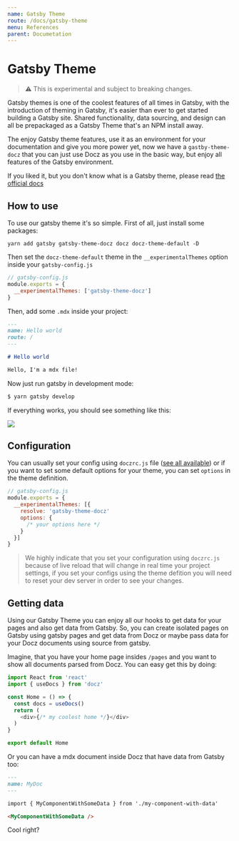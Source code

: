 ```yaml
---
name: Gatsby Theme
route: /docs/gatsby-theme
menu: References
parent: Documetation
---
```


# Gatsby Theme

> ⚠️ This is experimental and subject to breaking changes.

Gatsby themes is one of the coolest features of all times in Gatsby, with the introduction of theming in Gatsby,
it's easier than ever to get started building a Gatsby site. Shared functionality, data sourcing, and design can all be prepackaged
as a Gatsby Theme that's an NPM install away.

The enjoy Gatsby theme features, use it as an environment for your documentation and give you more power yet, now we have
a `gastby-theme-docz` that you can just use Docz as you use in the basic way, but enjoy all features of the Gatsby environment.

If you liked it, but you don't know what is a Gatsby theme, please read [the official docs](https://www.gatsbyjs.org/docs/gatsby-theme)

## How to use

To use our gatsby theme it's so simple. First of all, just install some packages:

```
yarn add gatsby gatsby-theme-docz docz docz-theme-default -D
```

Then set the `docz-theme-default` theme in the `__experimentalThemes` option inside your `gatsby-config.js`

```js
// gatsby-config.js
module.exports = {
  __experimentalThemes: ['gatsby-theme-docz']
}
```

Then, add some `.mdx` inside your project:

```markdown
---
name: Hello world
route: /
---

# Hello world

Hello, I'm a mdx file!
```

Now just run gatsby in development mode:

```bash
$ yarn gatsby develop
```

If everything works, you should see something like this:

![](https://cdn-std.dprcdn.net/files/acc_649651/rK9fYf)

## Configuration

You can usually set your config using `doczrc.js` file ([see all available](/docs/project-configuration)) or if you want to
set some default options for your theme, you can set `options` in the theme definition.

```js
// gatsby-config.js
module.exports = {
  __experimentalThemes: [{
    resolve: 'gatsby-theme-docz'
    options: {
      /* your options here */
    }
  }]
}
```

> We highly indicate that you set your configuration using `doczrc.js` because of live reload that will change in real time your project settings, if you set your configs using the theme defition you will need to reset your dev server in order to see your changes.

## Getting data

Using our Gatsby Theme you can enjoy all our hooks to get data for your pages and also get data from Gatsby.
So, you can create isolated pages on Gatsby using gatsby pages and get data from Docz or maybe pass data
for your Docz documents using source from gatsby.

Imagine, that you have your home page insides `/pages` and you want to show all documents parsed from Docz. You can easy get this by doing:

```js
import React from 'react'
import { useDocs } from 'docz'

const Home = () => {
  const docs = useDocs()
  return (
    <div>{/* my coolest home */}</div>
  )
}

export default Home
```

Or you can have a mdx document inside Docz that have data from Gatsby too:

```markdown
---
name: MyDoc
---

import { MyComponentWithSomeData } from './my-component-with-data'

<MyComponentWithSomeData />
```

Cool right?
